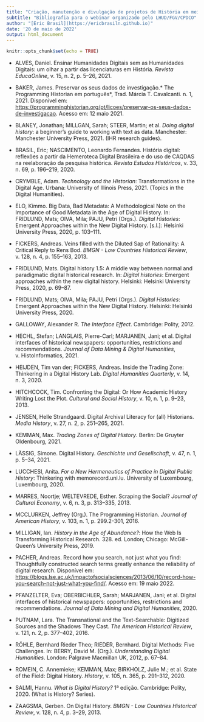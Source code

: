 ```yaml
---
title: "Criação, manutenção e divulgação de projetos de História em meios digitais: git, GitHub e o Programming Historian"
subtitle: "Bibliografia para o webinar organizado pelo LHUD/FGV/CPDCO"
author: "[Eric Brasil](https://ericbrasiln.github.io)"
date: '20 de maio de 2022'
output: html_document
---
```


```r
knitr::opts_chunk$set(echo = TRUE)
```

- ALVES, Daniel. Ensinar Humanidades Digitais sem as Humanidades Digitais: um olhar a partir das licenciaturas em História. *Revista EducaOnline*, v. 15, n. 2, p. 5–26, 2021.
  
- BAKER, James. Preservar os seus dados de investigação.* The Programming Historian em português*, Trad. Márcia T. Cavalcanti. n. 1, 2021. Disponível em: <https://programminghistorian.org/pt/licoes/preservar-os-seus-dados-de-investigacao>. Acesso em: 12 maio 2021.

- BLANEY, Jonathan; MILLGAN, Sarah; STEER, Martin; et al. *Doing digital history*: a beginner’s guide to working with text as data. Manchester: Manchester University Press, 2021. (IHR research guides).

- BRASIL, Eric; NASCIMENTO, Leonardo Fernandes. História digital: reflexões a partir da Hemeroteca Digital Brasileira e do uso de CAQDAS na reelaboração da pesquisa histórica. *Revista Estudos Históricos*, v. 33, n. 69, p. 196–219, 2020.

- CRYMBLE, Adam. *Technology and the Historian*: Transformations in the Digital Age. Urbana: University of Illinois Press, 2021. (Topics in the Digital Humanities).

- ELO, Kimmo. Big Data, Bad Metadata: A Methodological Note on the Importance of Good Metadata in the Age of Digital History. In: FRIDLUND, Mats; OIVA, Mila; PAJU, Petri (Orgs.). *Digital Histories*: Emergent Approaches within the New Digital History. [s.l.]: Helsinki University Press, 2020, p. 103–111.

- FICKERS, Andreas. Veins filled with the Diluted Sap of Rationality: A Critical Reply to Rens Bod. *BMGN - Low Countries Historical Review*, v. 128, n. 4, p. 155–163, 2013.

- FRIDLUND, Mats. Digital history 1.5: A middle way between normal and paradigmatic digital historical research. In: *Digital histories*: Emergent approaches within the new digital history. Helsinki: Helsinki University Press, 2020, p. 69–87.

- FRIDLUND, Mats; OIVA, Mila; PAJU, Petri (Orgs.). *Digital Histories*: Emergent Approaches within the New Digital History. Helsinki: Helsinki University Press, 2020.

- GALLOWAY, Alexander R. *The Interface Effect*. Cambridge: Polity, 2012.

- HECHL, Stefan; LANGLAIS, Pierre-Carl; MARJANEN, Jani; et al. Digital interfaces of historical newspapers: opportunities, restrictions and recommendations. *Journal of Data Mining & Digital Humanities*, v. HistoInformatics, 2021.
  
- HEIJDEN, Tim van der; FICKERS, Andreas. Inside the Trading Zone: Thinkering in a Digital History Lab. *Digital Humanities Quarterly*, v. 14, n. 3, 2020.

- HITCHCOCK, Tim. Confronting the Digital: Or How Academic History Writing Lost the Plot. *Cultural and Social History*, v. 10, n. 1, p. 9–23, 2013.

- JENSEN, Helle Strandgaard. Digital Archival Literacy for (all) Historians. *Media History*, v. 27, n. 2, p. 251–265, 2021.


- KEMMAN, Max. *Trading Zones of Digital History*. Berlin: De Gruyter Oldenbourg, 2021.
  
- LÄSSIG, Simone. Digital History. *Geschichte und Gesellschaft*, v. 47, n. 1, p. 5–34, 2021.
  
- LUCCHESI, Anita. *For a New Hermeneutics of Practice in Digital Public History*: Thinkering with memorecord.uni.lu. University of Luxembourg, Luxembourg, 2020.

- MARRES, Noortje; WELTEVREDE, Esther. Scraping the Social? *Journal of Cultural Economy*, v. 6, n. 3, p. 313–335, 2013.
  
- MCCLURKEN, Jeffrey (Org.). The Programming Historian. *Journal of American History*, v. 103, n. 1, p. 299.2-301, 2016.
  
- MILLIGAN, Ian. *History in the Age of Abundance?*: How the Web Is Transforming Historical Research. 328. ed. London; Chicago: McGill-Queen’s University Press, 2019.
  
- PACHER, Andreas. Record how you search, not just what you find: Thoughtfully constructed search terms greatly enhance the reliability of digital research. Disponível em: <https://blogs.lse.ac.uk/impactofsocialsciences/2013/06/10/record-how-you-search-not-just-what-you-find/>. Acesso em: 19 maio 2022.
  
- PFANZELTER, Eva; OBERBICHLER, Sarah; MARJANEN, Jani; et al. Digital interfaces of historical newspapers: opportunities, restrictions and recommendations. *Journal of Data Mining and Digital Humanities*, 2020.

- PUTNAM, Lara. The Transnational and the Text-Searchable: Digitized Sources and the Shadows They Cast. *The American Historical Review*, v. 121, n. 2, p. 377–402, 2016.

- RÖHLE, Bernhard Rieder Theo; RIEDER, Bernhard. Digital Methods: Five Challenges. In: BERRY, David M. (Org.). *Understanding Digital Humanities*. London: Palgrave Macmillan UK, 2012, p. 67–84.

- ROMEIN, C. Annemieke; KEMMAN, Max; BIRKHOLZ, Julie M.; et al. State of the Field: Digital History. *History*, v. 105, n. 365, p. 291–312, 2020.

- SALMI, Hannu. *What is Digital History?* 1ª edição. Cambridge: Polity, 2020. (What is History? Series).

- ZAAGSMA, Gerben. On Digital History. *BMGN - Low Countries Historical Review*, v. 128, n. 4, p. 3–29, 2013.